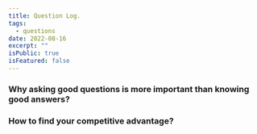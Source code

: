 ```yaml
---
title: Question Log.
tags:
  - questions
date: 2022-08-16
excerpt: ""
isPublic: true
isFeatured: false
---
```


### Why asking good questions is more important than knowing good answers?

### How to find your competitive advantage?
